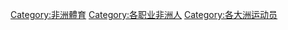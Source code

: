 [[Category:非洲體育|Category:非洲體育]]
[[Category:各职业非洲人|Category:各职业非洲人]]
[[Category:各大洲运动员|Category:各大洲运动员]]